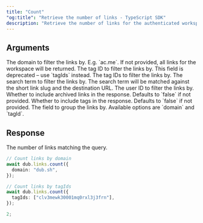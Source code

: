 ```yaml
---
title: "Count"
"og:title": "Retrieve the number of links - TypeScript SDK"
description: "Retrieve the number of links for the authenticated workspace. The provided query parameters allow filtering the returned links."
---
```


## Arguments

<ParamField body="domain" type="string">
  The domain to filter the links by. E.g. `ac.me`. If not provided, all links
  for the workspace will be returned.
</ParamField>

<ParamField body="tagId" type="string">
  The tag ID to filter the links by. This field is deprecated – use `tagIds`
  instead.
</ParamField>

<ParamField body="tagIds" type="string">
  The tag IDs to filter the links by.
</ParamField>

<ParamField body="search" type="string">
  The search term to filter the links by. The search term will be matched
  against the short link slug and the destination URL.
</ParamField>

<ParamField body="userId" type="string">
  The user ID to filter the links by.
</ParamField>

<ParamField body="showArchived" type="boolean" default={false}>
  Whether to include archived links in the response. Defaults to `false` if not
  provided.
</ParamField>

<ParamField body="withTags" type="boolean" default={false}>
  Whether to include tags in the response. Defaults to `false` if not provided.
</ParamField>

<ParamField body="groupBy" type="string">
  The field to group the links by. Available options are `domain` and `tagId`.
</ParamField>

## Response

The number of links matching the query.

<RequestExample>

```ts
// Count links by domain
await dub.links.count({
  domain: "dub.sh",
});

// Count links by tagIds
await dub.links.count({
  tagIds: ["clv3mewk30001mq0rxl3j3frn"],
});
```

</RequestExample>

<ResponseExample>

```ts
2;
```

</ResponseExample>
